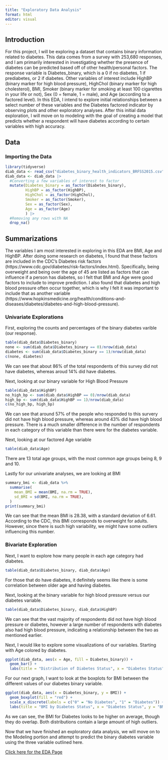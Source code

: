 ```yaml
---
title: "Exploratory Data Analysis"
format: html
editor: visual
---
```


## Introduction

For this project, I will be exploring a dataset that contains binary information related to diabetes. This data comes from a survey with 253,680 responses, and I am primarily interested in investigating whether the presence of diabetes can be predicted based off of other health/personal factors. The response variable is Diabetes_binary, which is a 0 if no diabetes, 1 if prediabetes, or 2 if diabetes. Other variables of interest include HighBP (binary marker for high blood pressure), HighChol (binary marker for high cholesterol), BMI, Smoker (binary marker for smoking at least 100 cigarettes in your life or not), Sex (0 = female, 1 = male), and Age (according to a factored level). In this EDA, I intend to explore initial relationships between a select number of these variables and the Diabetes factored indicator by observing plots and other exploratory analyses. After this initial data exploration, I will move on to modeling with the goal of creating a model that predicts whether a respondent will have diabetes according to certain variables with high accuracy.

## Data

### Importing the Data

```r
library(tidyverse)
diab_data <- read_csv("diabetes_binary_health_indicators_BRFSS2015.csv")
diab_data <- diab_data |>
  #Converting a few variables of interest to factor
  mutate(Diabetes_binary = as_factor(Diabetes_binary),
         HighBP = as_factor(HighBP),
         HighChol = as_factor(HighChol),
         Smoker = as_factor(Smoker),
         Sex = as_factor(Sex),
         Age = as_factor(Age)
         ) |>
  #Removing any rows with NA
  drop_na()
```

## Summarizations

The variables I am most interested in exploring in this EDA are BMI, Age and HighBP. After doing some research on diabetes, I found that these factors are included in the CDC's Diabetes risk factors (https://www.cdc.gov/diabetes/risk-factors/index.html). Specifically, being overweight and being over the age of 45 are listed as factors that can influence if a person has diabetes, so I felt that BMI and Age were good factors to include to improve prediction. I also found that diabetes and high blood pressure often occur together, which is why I felt it was important to include that as another variable (https://www.hopkinsmedicine.org/health/conditions-and-diseases/diabetes/diabetes-and-high-blood-pressure).

### Univariate Explorations

First, exploring the counts and percentages of the binary diabetes varible (our response).

```r
table(diab_data$Diabetes_binary)
none <- sum(diab_data$Diabetes_binary == 0)/nrow(diab_data)
diabetes <- sum(diab_data$Diabetes_binary == 1)/nrow(diab_data)
c(none, diabetes)
```

We can see that about 86% of the total respondents of this survey did not have diabetes, whereas aroud 14% did have diabetes.

Next, looking at our binary variable for High Blood Pressure

```r
table(diab_data$HighBP)
no_high_bp <- sum(diab_data$HighBP == 0)/nrow(diab_data)
high_bp <- sum(diab_data$HighBP == 1)/nrow(diab_data)
c(no_high_bp, high_bp)
```

We can see that around 57% of the people who responded to this survery did not have high blood pressure, whereas around 43% did have high blood pressure. There is a much smaller difference in the number of respondents in each category of this variable than there were for the diabetes variable.

Next, looking at our factored Age variable

```r
table(diab_data$Age)
```

There are 13 total age groups, with the most common age groups being 8, 9 and 10.

Lastly for our univariate analyses, we are looking at BMI

```r
summary_bmi <- diab_data %>%
  summarise(
    mean_BMI = mean(BMI, na.rm = TRUE),
    sd_BMI = sd(BMI, na.rm = TRUE),
  )
print(summary_bmi)
```

We can see that the mean BMI is 28.38, with a standard deviation of 6.61. According to the CDC, this BMI corresponds to overweight for adults. However, since there is such high variability, we might have some outliers influencing this number.

### Bivariate Exploration

Next, I want to explore how many people in each age category had diabetes.

```r
table(diab_data$Diabetes_binary, diab_data$Age)
```

For those that do have diabetes, it definitely seems like there is some correlation between older age and having diabetes.

Next, looking at the binary variable for high blood pressure versus our diabetes variable.

```r
table(diab_data$Diabetes_binary, diab_data$HighBP)
```

We can see that the vast majority of respondents did not have high blood pressure or diabetes, however a large number of respondents with diabetes also had high blood pressure, indicating a relationship between the two as mentioned earlier.

Next, I would like to explore some visualizations of our variables. Starting with Age colored by diabetes.

```r
ggplot(diab_data, aes(x = Age, fill = Diabetes_binary)) +
  geom_bar() +
  labs(title = "Distribution of Diabetes Status", x = "Diabetes Status", y = "Count")
```

For our next graph, I want to look at the boxplots for BMI between the different values of our diabetes binary variable.

```r
ggplot(diab_data, aes(x = Diabetes_binary, y = BMI)) +
  geom_boxplot(fill = "red") +
  scale_x_discrete(labels = c("0" = "No Diabetes", "1" = "Diabetes")) +
  labs(title = "BMI by Diabetes Status", x = "Diabetes Status", y = "BMI")
```

As we can see, the BMI for Diabetes looks to be higher on average, though they do overlap. Both distributions contain a large amount of high outliers.

Now that we have finished an exploratory data analysis, we will move on to the Modeling portion and attempt to predict the binary diabetes variable using the three variable outlined here.

[Click here for the EDA Page](EDA.html)
